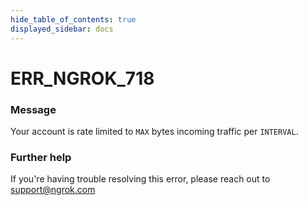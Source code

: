 ```yaml
---
hide_table_of_contents: true
displayed_sidebar: docs
---
```



# ERR_NGROK_718

### Message
Your account is rate limited to `MAX` bytes incoming traffic per `INTERVAL`.

<ErrorDetails error='err_ngrok_718' />


### Further help
If you're having trouble resolving this error, please reach out to [support@ngrok.com](mailto:support@ngrok.com?subject=Help%20with%20ERR_NGROK_718)

